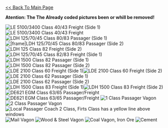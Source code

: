 [http://wiki.openttd.org/wiki/index.php/Romtrain << Back To Main Page]

'''Atention: The The Already coded pictures been or whill be removed!'''

[[File:en/Community/NewGRF/Romtrain/Le5100c41freight.jpeg|frame|left|LE 5100/3400 Class 40/43 Freight (Side 1)]][[File:en/Lee5100c41freight.jpeg|frame|LE 5100/3400 Class 40/43 Freight]]
[[File:en/Community/NewGRF/Romtrain/Ldh175c80passager-s1.jpeg|frame|left|LDH 125/70/45 Class 80/83 Passager (Side 1)]][[File:en/Ldh175c80passager-s2.jpeg||frame|LDH 125/70/45 Class 80/83 Passager (Side 2)]]
[[File:en/Community/NewGRF/Romtrain/Ldh125c81freight-s2.jpeg|frame|LDH 125 Class 82 Freight (Side 2)]][[File:en/Ldh125c81freight-s1.jpeg|frame|left|LDH 125/70/45 Class 82/83 Freight (Side 1)]]
[[File:en/Ldh1500c82passager-s2.jpeg|frame|LDH 1500 Class 82 Passager (Side 1)]][[File:en/Ldh 1500c82passager-s1.jpeg|frame|left|LDH 1500 Class 82 Passager (Side 2)]]
[[File:en/Lde2500c60freight-s1.jpeg|frame|left|LDE 2100 Class 60 Freight (Side 1)]][[File:en/Lde2500c60freight-s2.jpeg|frame|LDE 2100 Class 60 Freight (Side 2)]]
[[File:en/Community/NewGRF/Romtrain/LDE2100c62passager-s1.jpeg|frame|left|LDE 2100 Class 62 Passager (Side 1)]][[File:en/LDE2100c62passager-s2.jpeg|frame|LDE 2100 Class 62 Passager (Side 2)]]
[[File:en/Community/NewGRF/Romtrain/Ldh1500c83freight-s1.jpeg|frame|left|LDH 1500 Class 83 Freight (Side 1)]][[File:en/Ldh1500c83freight-s2.jpeg|frame|LDH 1500 Class 83 Freight (Side 2)]]
[[File:en/DE62c6365pass-s1.jpeg|frame|left|DE621 EGM Class 63/65 Passager/Freight]][[File:en/Community/NewGRF/Romtrain/DE62c6365pass-s2.jpeg|frame|DE621 EGM Class 63/65 Passager/Freight]]
[[File:en/Pass1class.jpeg|frame|center|1 Class Passager Vagon]]
[[File:en/Pass2class.jpeg|frame|center|2 Class Passager Vagon]]
[[File:en/Community/NewGRF/Romtrain/Pass1classlocal.jpeg|frame|center|Local Passager Coach 2 Class, Firts Class has a yellow line above windows]]
[[File:en/Community/NewGRF/Romtrain/Mail.jpeg|frame|center|Mail Vagon ]]
[[File:en/Community/NewGRF/Romtrain/Woodsteel.jpeg|frame|center|Wood & Steel Vagon]]
[[File:en/Community/NewGRF/Romtrain/Coal.jpeg|frame|center|Coal Vagon, Iron Ore]]
[[File:en/Community/NewGRF/Romtrain/Cemet.png|frame|center|Cement]]